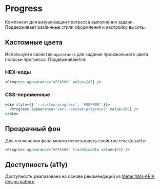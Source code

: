 <Overview>

# Progress

Компонент для визуализации прогресса выполнения задачи. Поддерживает различные стили оформления и настройку высоты.

</Overview>

## Кастомные цвета

Используйте свойство `appearance` для задания произвольного цвета полоски прогресса. Поддерживаются:

### HEX-коды

```jsx
<Progress appearance="#FFA500" value={45} />
```

### CSS-переменные

```jsx
<div style={{ '--custom-progress': '#00FF00' }}>
  <Progress appearance="var(--custom-progress)" value={80} />
</div>
```

## Прозрачный фон

Для отключения фона можно использовать свойство `trackDisable`:

```jsx
<Progress appearance="#FFA500" trackDisable value={65} />
```

## Доступность (a11y)

Доступность реализована на основе рекомендаций из [Meter WAI-ARIA design pattern](https://www.w3.org/WAI/ARIA/apg/patterns/meter/).
